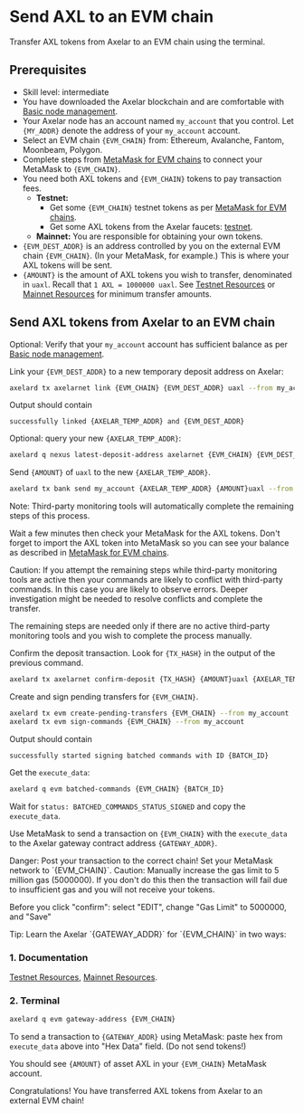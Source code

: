# Send AXL to an EVM chain


Transfer AXL tokens from Axelar to an EVM chain using the terminal.

## Prerequisites

- Skill level: intermediate
- You have downloaded the Axelar blockchain and are comfortable with [Basic node management](/node/basic/).
- Your Axelar node has an account named `my_account` that you control. Let `{MY_ADDR}` denote the address of your `my_account` account.
- Select an EVM chain `{EVM_CHAIN}` from: Ethereum, Avalanche, Fantom, Moonbeam, Polygon.
- Complete steps from [MetaMask for EVM chains](/resources/metamask) to connect your MetaMask to `{EVM_CHAIN}`.
- You need both AXL tokens and `{EVM_CHAIN}` tokens to pay transaction fees.
  - **Testnet:**
    - Get some `{EVM_CHAIN}` testnet tokens as per [MetaMask for EVM chains](/resources/metamask).
    - Get some AXL tokens from the Axelar faucets: [testnet](https://faucet.testnet.axelar.dev/).
  - **Mainnet:** You are responsible for obtaining your own tokens.
- `{EVM_DEST_ADDR}` is an address controlled by you on the external EVM chain `{EVM_CHAIN}`. (In your MetaMask, for example.) This is where your AXL tokens will be sent.
- `{AMOUNT}` is the amount of AXL tokens you wish to transfer, denominated in `uaxl`. Recall that `1 AXL = 1000000 uaxl`. See [Testnet Resources](/resources/testnet) or [Mainnet Resources](/resources/mainnet/) for minimum transfer amounts.

## Send AXL tokens from Axelar to an EVM chain

Optional: Verify that your `my_account` account has sufficient balance as per [Basic node management](/node/basic/).

Link your `{EVM_DEST_ADDR}` to a new temporary deposit address on Axelar:

```bash
axelard tx axelarnet link {EVM_CHAIN} {EVM_DEST_ADDR} uaxl --from my_account
```

Output should contain

```
successfully linked {AXELAR_TEMP_ADDR} and {EVM_DEST_ADDR}
```

Optional: query your new `{AXELAR_TEMP_ADDR}`:

```bash
axelard q nexus latest-deposit-address axelarnet {EVM_CHAIN} {EVM_DEST_ADDR}
```

Send `{AMOUNT}` of `uaxl` to the new `{AXELAR_TEMP_ADDR}`.

```bash
axelard tx bank send my_account {AXELAR_TEMP_ADDR} {AMOUNT}uaxl --from my_account
```

<Callout emoji="📝">
  Note: Third-party monitoring tools will automatically complete the remaining steps of this process.

Wait a few minutes then check your MetaMask for the AXL tokens. Don't forget to import the AXL token into MetaMask so you can see your balance as described in [MetaMask for EVM chains](/resources/metamask).
</Callout>

<Callout type="warning" emoji="⚠️">
  Caution: If you attempt the remaining steps while third-party monitoring tools are active then your commands are likely to conflict with third-party commands. In this case you are likely to observe errors. Deeper investigation might be needed to resolve conflicts and complete the transfer.

The remaining steps are needed only if there are no active third-party monitoring tools and you wish to complete the process manually.
</Callout>

Confirm the deposit transaction. Look for `{TX_HASH}` in the output of the previous command.

```bash
axelard tx axelarnet confirm-deposit {TX_HASH} {AMOUNT}uaxl {AXELAR_TEMP_ADDR} --from my_account
```

Create and sign pending transfers for `{EVM_CHAIN}`.

```bash
axelard tx evm create-pending-transfers {EVM_CHAIN} --from my_account
axelard tx evm sign-commands {EVM_CHAIN} --from my_account
```

Output should contain

```
successfully started signing batched commands with ID {BATCH_ID}
```

Get the `execute_data`:

```bash
axelard q evm batched-commands {EVM_CHAIN} {BATCH_ID}
```

Wait for `status: BATCHED_COMMANDS_STATUS_SIGNED` and copy the `execute_data`.

Use MetaMask to send a transaction on `{EVM_CHAIN}` with the `execute_data` to the Axelar gateway contract address `{GATEWAY_ADDR}`.

<Callout type="error" emoji="🔥">
  Danger: Post your transaction to the correct chain! Set your MetaMask network to `{EVM_CHAIN}`.
</Callout>

<Callout type="warning" emoji="⚠️">
  Caution: Manually increase the gas limit to 5 million gas (5000000). If you don't do this then the transaction will fail due to insufficient gas and you will not receive your tokens.

Before you click "confirm": select "EDIT", change "Gas Limit" to 5000000, and "Save"
</Callout>

<Callout emoji="💡">
  Tip: Learn the Axelar `{GATEWAY_ADDR}` for `{EVM_CHAIN}` in two ways:

### 1. Documentation

[Testnet Resources](/resources/testnet), [Mainnet Resources](/resources/mainnet/).

### 2. Terminal

```bash
axelard q evm gateway-address {EVM_CHAIN}
```

</Callout>

To send a transaction to `{GATEWAY_ADDR}` using MetaMask: paste hex from `execute_data` above into "Hex Data" field. (Do not send tokens!)

You should see `{AMOUNT}` of asset AXL in your `{EVM_CHAIN}` MetaMask account.

Congratulations! You have transferred AXL tokens from Axelar to an external EVM chain!
